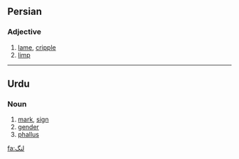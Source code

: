 ==Persian==

===Adjective===
{{fa-adj|tr=lang}}

# [[lame]], [[cripple]]
# [[limp]]


----

==Urdu==

===Noun===
{{ur-noun|tr=liṅg|g=m|hi=लिंङ्ग|hi2=लिंग}}

# [[mark]], [[sign]]
# [[gender]]
# [[phallus]]

[[fa:لنگ]]